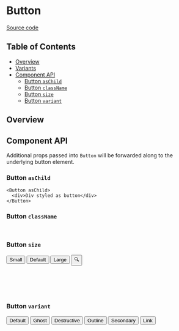

<Meta of={ButtonStories} />

# Button

[Source code](https://github.com/gasbrieo/react-ui/tree/main/src/components/ui/Button)

## Table of Contents

- [Overview](#overview)
- [Variants](#variants)
- [Component API](#component-api)
  - [Button `asChild`](#button-aschild)
  - [Button `className`](#button-classname)
  - [Button `size`](#button-size)
  - [Button `variant`](#button-variant)

## Overview

<Canvas of={ButtonStories.Default} />

## Component API

<ArgTypes />

Additional props passed into `Button` will be forwarded along to the underlying button element.

### Button `asChild`

```tsx
<Button asChild>
  <div>Div styled as button</div>
</Button>
```

### Button `className`

```jsx
<Button className="custom-class">Button</Button>
```

### Button `size`

<Button size="sm">Small</Button>
<Button>Default</Button>
<Button size="lg">Large</Button>
<Button size="icon">🔍</Button>

```jsx
<Button size="sm">Small</Button>
<Button>Default</Button>
<Button size="lg">Large</Button>
<Button size="icon">🔍</Button>
```

### Button `variant`

<Button variant="default">Default</Button>
<Button variant="ghost">Ghost</Button>
<Button variant="destructive">Destructive</Button>
<Button variant="outline">Outline</Button>
<Button variant="secondary">Secondary</Button>
<Button variant="link">Link</Button>

```jsx
<Button variant="default">Default</Button>
<Button variant="ghost">Ghost</Button>
<Button variant="destructive">Destructive</Button>
<Button variant="outline">Outline</Button>
<Button variant="secondary">Secondary</Button>
<Button variant="link">Link</Button>
```
